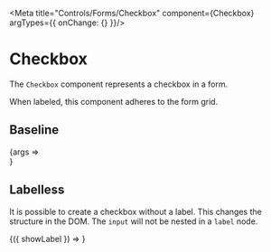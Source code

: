 
<Meta title="Controls/Forms/Checkbox" component={Checkbox} argTypes={{ onChange: {} }}/>

# Checkbox

The `Checkbox` component represents a checkbox in a form.

When labeled, this component adheres to the form grid.

## Baseline

<Canvas>
	<Story name="Baseline" args={{
		label: 'I am a furry.',
		checked: true,
	}}>
		{args => <Form>
			<Checkbox {...args}/>
		</Form>}
	</Story>
</Canvas>

<ArgsTable story="Baseline"/>

## Labelless

It is possible to create a checkbox without a label. This changes the structure in the DOM. The `input` will not be nested in a `label` node.

<Canvas>
	<Story name="Labelless" args={{
		showLabel: true,
	}}>
		{({ showLabel }) => <Checkbox value="example" label={showLabel ? 'Now you see me' : undefined}/>}
	</Story>
</Canvas>

<ArgsTable story="Labelless"/>
